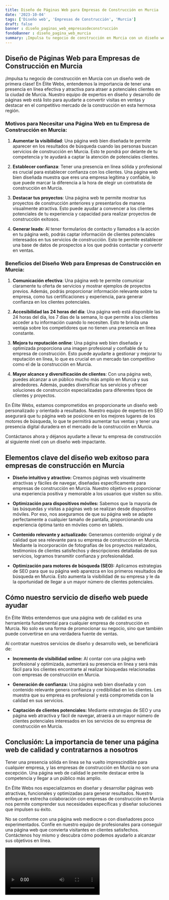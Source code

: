 ```yaml
---
title: Diseño de Páginas Web para Empresas de Construcción en Murcia
date: '2023-10-04'
tags: ['Diseño web', 'Empresas de Construcción', 'Murcia']
draft: false
banner : diseño_paginas_web_empresasdeconstrucción
fondoBanner : diseño_pagina_web_murcia
summary: ¡Impulsa tu negocio de construcción en Murcia con un diseño web de primera clase! En Élite Webs, entendemos la importancia de tener una presencia en línea efectiva y atractiva para atraer a potenciales clientes en la ciudad de Murcia. Nuestro equipo de expertos en diseño y desarrollo de páginas web está listo para ayudarte a convertir visitas en ventas y destacar en el competitivo mercado de la construcción en esta hermosa región.
---
```


## Diseño de Páginas Web para Empresas de Construcción en Murcia

¡Impulsa tu negocio de construcción en Murcia con un diseño web de primera clase! En Élite Webs, entendemos la importancia de tener una presencia en línea efectiva y atractiva para atraer a potenciales clientes en la ciudad de Murcia. Nuestro equipo de expertos en diseño y desarrollo de páginas web está listo para ayudarte a convertir visitas en ventas y destacar en el competitivo mercado de la construcción en esta hermosa región.

### Motivos para Necesitar una Página Web en tu Empresa de Construcción en Murcia:

1. **Aumentar la visibilidad**: Una página web bien diseñada te permite aparecer en los resultados de búsqueda cuando las personas buscan servicios de construcción en Murcia. Esto te pondrá por delante de tu competencia y te ayudará a captar la atención de potenciales clientes.

2. **Establecer confianza**: Tener una presencia en línea sólida y profesional es crucial para establecer confianza con los clientes. Una página web bien diseñada muestra que eres una empresa legítima y confiable, lo que puede marcar la diferencia a la hora de elegir un contratista de construcción en Murcia.

3. **Destacar tus proyectos**: Una página web te permite mostrar tus proyectos de construcción anteriores y presentarlos de manera visualmente atractiva. Esto puede ayudar a convencer a los clientes potenciales de tu experiencia y capacidad para realizar proyectos de construcción exitosos.

4. **Generar leads**: Al tener formularios de contacto y llamados a la acción en tu página web, podrás captar información de clientes potenciales interesados en tus servicios de construcción. Esto te permite establecer una base de datos de prospectos a los que podrás contactar y convertir en ventas.

### Beneficios del Diseño Web para Empresas de Construcción en Murcia:

1. **Comunicación efectiva**: Una página web te permite comunicar claramente tu oferta de servicios y mostrar ejemplos de proyectos previos. Además, podrás proporcionar información relevante sobre tu empresa, como tus certificaciones y experiencia, para generar confianza en los clientes potenciales.

2. **Accesibilidad las 24 horas del día**: Una página web está disponible las 24 horas del día, los 7 días de la semana, lo que permite a los clientes acceder a tu información cuando lo necesiten. Esto te brinda una ventaja sobre los competidores que no tienen una presencia en línea constante.

3. **Mejora tu reputación online**: Una página web bien diseñada y optimizada proporciona una imagen profesional y confiable de tu empresa de construcción. Esto puede ayudarte a gestionar y mejorar tu reputación en línea, lo que es crucial en un mercado tan competitivo como el de la construcción en Murcia.

4. **Mayor alcance y diversificación de clientes**: Con una página web, puedes alcanzar a un público mucho más amplio en Murcia y sus alrededores. Además, puedes diversificar tus servicios y ofrecer soluciones de construcción especializadas para diferentes tipos de clientes y proyectos.

En Élite Webs, estamos comprometidos en proporcionarte un diseño web personalizado y orientado a resultados. Nuestro equipo de expertos en SEO asegurará que tu página web se posicione en los mejores lugares de los motores de búsqueda, lo que te permitirá aumentar tus ventas y tener una presencia digital duradera en el mercado de la construcción en Murcia.

Contáctanos ahora y déjanos ayudarte a llevar tu empresa de construcción al siguiente nivel con un diseño web impactante.

<GifSeo />

<Cta />

## Elementos clave del diseño web exitoso para empresas de construcción en Murcia

- **Diseño intuitivo y atractivo:** Creamos páginas web visualmente atractivas y fáciles de navegar, diseñadas específicamente para empresas de construcción en Murcia. Nuestro objetivo es proporcionar una experiencia positiva y memorable a los usuarios que visiten su sitio.

- **Optimización para dispositivos móviles:** Sabemos que la mayoría de las búsquedas y visitas a páginas web se realizan desde dispositivos móviles. Por eso, nos aseguramos de que su página web se adapte perfectamente a cualquier tamaño de pantalla, proporcionando una experiencia óptima tanto en móviles como en tablets.

- **Contenido relevante y actualizado:** Generamos contenido original y de calidad que sea relevante para su empresa de construcción en Murcia. Mediante la incorporación de fotografías de los proyectos realizados, testimonios de clientes satisfechos y descripciones detalladas de sus servicios, logramos transmitir confianza y profesionalidad.

- **Optimización para motores de búsqueda (SEO):** Aplicamos estrategias de SEO para que su página web aparezca en los primeros resultados de búsqueda en Murcia. Esto aumenta la visibilidad de su empresa y le da la oportunidad de llegar a un mayor número de clientes potenciales.

## Cómo nuestro servicio de diseño web puede ayudar

En Élite Webs entendemos que una página web de calidad es una herramienta fundamental para cualquier empresa de construcción en Murcia. No solo es una forma de promocionar su negocio, sino que también puede convertirse en una verdadera fuente de ventas.

Al contratar nuestros servicios de diseño y desarrollo web, se beneficiará de:

- **Incremento de visibilidad online:** Al contar con una página web profesional y optimizada, aumentará su presencia en línea y será más fácil para los clientes encontrarte al realizar búsquedas relacionadas con empresas de construcción en Murcia.

- **Generación de confianza:** Una página web bien diseñada y con contenido relevante genera confianza y credibilidad en los clientes. Les muestra que su empresa es profesional y está comprometida con la calidad en sus servicios.

- **Captación de clientes potenciales:** Mediante estrategias de SEO y una página web atractiva y fácil de navegar, atraerá a un mayor número de clientes potenciales interesados en los servicios de su empresa de construcción en Murcia.

## Conclusión: La importancia de tener una página web de calidad y contratarnos a nosotros

Tener una presencia sólida en línea se ha vuelto imprescindible para cualquier empresa, y las empresas de construcción en Murcia no son una excepción. Una página web de calidad le permite destacar entre la competencia y llegar a un público más amplio.

En Élite Webs nos especializamos en diseñar y desarrollar páginas web atractivas, funcionales y optimizadas para generar resultados. Nuestro enfoque en estrecha colaboración con empresas de construcción en Murcia nos permite comprender sus necesidades específicas y diseñar soluciones que impulsen su éxito.

No se conforme con una página web mediocre o con diseñadores poco experimentados. Confíe en nuestro equipo de profesionales para conseguir una página web que convierta visitantes en clientes satisfechos. Contáctenos hoy mismo y descubra cómo podemos ayudarlo a alcanzar sus objetivos en línea.

<Video />

<CtaBot job='Empresas de Construcción' city='Murcia'/>

<Gmaps query='Murcia+españa+maps' />